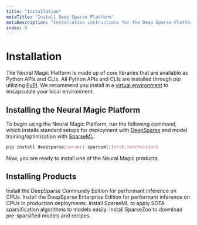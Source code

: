 ```yaml
---
title: "Installation"
metaTitle: "Install Deep Sparse Platform"
metaDescription: "Installation instructions for the Deep Sparse Platform including DeepSparse Engine, SparseML, SparseZoo"
index: 0
---
```


# Installation

The Neural Magic Platform is made up of core libraries that are available as Python APIs and CLIs.
All Python APIs and CLIs are installed through pip utilizing [PyPI](https://pypi.org/user/neuralmagic/).
We recommend you install in a [virtual environment](https://docs.python.org/3/library/venv.html) to encapsulate your local environment.

## Installing the Neural Magic Platform

To begin using the Neural Magic Platform, run the following command, which installs standard setups for deployment with [DeepSparse](../../products/deepsparse) and model training/optimization with [SparseML](../../products/sparseml):

```bash
pip install deepsparse[server] sparseml[torch,torchvision]
```

Now, you are ready to install one of the Neural Magic products.

## Installing Products

<LinkCards>
  <LinkCard href="./deepsparse" heading="DeepSparse">
    Install the DeepSparse Community Edition for performant inference on CPUs.
  </LinkCard>

  <LinkCard href="./deepsparse-ent" heading="DeepSparse Enterprise">
    Install the DeepSparse Enterprise Edition for performant inference on CPUs in production deployments.
  </LinkCard>

  <LinkCard href="./sparseml" heading="SparseML">
    Install SparseML to apply SOTA sparsification algorithms to models easily.
  </LinkCard>

  <LinkCard href="./sparsezoo" heading="SparseZoo">
    Install SparseZoo to download pre-sparsified models and recipes.
  </LinkCard>
</LinkCards>
